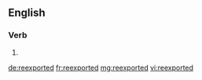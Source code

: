==English==

===Verb===
{{head|en|verb form}}

# {{en-past of|reexport}}

[[de:reexported]]
[[fr:reexported]]
[[mg:reexported]]
[[vi:reexported]]